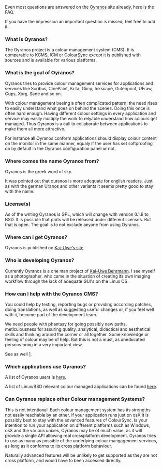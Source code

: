 Even most questions are answered on the [http://www.oyranos.org Oyranos] site already, here is the FAQ.

If you have the impression an important question is missed, feel free to add it.


=== What is Oyranos? ===
The Oyranos project is a colour management system (CMS). It is comparable to KCMS, ICM or ColourSync except it is published with sources and is available for various platforms.

=== What is the goal of Oyranos? ===
Oyranos tries to provide colour management services for applications and services like Scribus, CinePaint, Krita, Gimp, Inkscape, Gutenprint, UFraw, Cups, Xorg, Sane and so on. 

With colour management beeing a often complicated pattern, the need rises to easily understand what goes on behind the scenes. Doing this once is often hard enough. Having different colour settings in every application and service may easily multiply the work to relyable understand how colours get managed. Thus Oyranos is a call to collaborate between applications to make them all more attractive.

For instance all Oyranos conform applications should display colour content on the monitor in the same manner, equaly if the user has set softproofing on by default in the Oyranos configuration panel or not.

=== Where comes the name Oyranos from? ===
Oyranos is the greek word of sky.

It was pointed out that ouranos is more adequate for english readers. Just as with the german Uranos and other variants it seems pretty good to stay with the name.

=== License(s) ===
As of the writing Oyranos is GPL, which will change with version 0.1.8 to BSD. It is possible that parts will be released under different licenses. But that is open. The goal is to not exclude anyone from using Oyranos.

=== Where can I get Oyranos? ===
Oyranos is published on [http://www.behrmann.name/index.php?option=com_content&task=view&id=34&Itemid=68 Kai-Uwe's site]

=== Who is developing Oyranos? ===
Currently Oyranos is a one man project of [http://www.behrmann.name Kai-Uwe Behrmann]. I see myself as a photographer, who came in the situation of creating its own imaging workflow through the lack of adequate GUI's on the Linux OS.

=== How can I help with the Oyranos CMS? ===
You could help by testing, reporting bugs or providing according patches, doing translations, as well as suggesting useful changes or, if you feel well with it, become part of the development team.

We need people with phantasy for going possibly new paths, meticulousness for assuring quality, analytical, didactical and aesthetical skills and thinking around the corner or all together. Some knowledge or feeling of colour may be of help. But this is not a must, as uneducated persons bring in a very important view.

See as well [http://www.oyranos.org/#devel].

=== Which applications use Oyranos? ===
A list of Oyranos users is [http://www.oyranos.org/#audience here].

A list of Linux/BSD relevant colour managed applications can be found [http://www.oyranos.org/wiki/index.php?title=Applications here].

=== Can Oyranos replace other Colour management Systems? ===
This is not intentional. Each colour management system has its strengths not easily reachable by an other. If your application runs just on osX it is possibly best to stay with the advanced features of ColourSync. Is your intention to run your application on different platforms such as Windows, osX and the various unixes, Oyranos may be of much value, as it will provide a single API allowing real crossplatform development. Oyranos tries to use as many as possible of the underlying colour mangagement services, as long as it conforms to its cross platform behaviour. 

Naturally advanced features will be unlikely to get supported as they are not cross platform, and would have to been accessed directly.